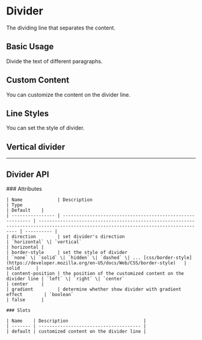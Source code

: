 
<Meta of={DividerStories} />

# Divider

The dividing line that separates the content.

## Basic Usage

Divide the text of different paragraphs.

<Canvas of={DividerStories.BasicUsage} />

## Custom Content

You can customize the content on the divider line.

<Canvas of={DividerStories.CustomContent} />

## Line Styles

You can set the style of divider.

<Canvas of={DividerStories.DashedLine} />

## Vertical divider

<Canvas of={DividerStories.VerticalDivider} />

---

## Divider API

<div style={{ marginTop: '30px' }}>
	### Attributes

    | Name             | Description                                                | Type                                                                                                                                 | Default    |
    | ---------------- | ---------------------------------------------------------- | ------------------------------------------------------------------------------------------------------------------------------------ | ---------- |
    | direction        | set divider's direction                                    | `horizontal` \| `vertical`                                                                                                           | horizontal |
    | border-style     | set the style of divider                                   | `none` \| `solid` \| `hidden` \| `dashed` \| ... [css/border-style](https://developer.mozilla.org/en-US/docs/Web/CSS/border-style)   | solid      |
    | content-position | the position of the customized content on the divider line | `left` \| `right` \| `center`                                                                                                        | center     |
    | gradient         | determine whether show divider with gradient effect        | `boolean`                                                                                                                            | false      |

    ### Slots

    | Name    | Description                            |
    | ------- | -------------------------------------- |
    | default | customized content on the divider line |

</div>
